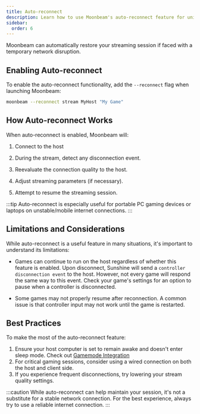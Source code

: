 ```yaml
---
title: Auto-reconnect 
description: Learn how to use Moonbeam's auto-reconnect feature for uninterrupted streaming sessions
sidebar:
  order: 6
---
```



Moonbeam can automatically restore your streaming session if faced with a temporary network disruption. 

## Enabling Auto-reconnect

To enable the auto-reconnect functionality, add the `--reconnect` flag when launching Moonbeam:

```bash
moonbeam --reconnect stream MyHost "My Game"
```

## How Auto-reconnect Works

When auto-reconnect is enabled, Moonbeam will:

<Steps>

1. Connect to the host

2. During the stream, detect any disconnection event.

3. Reevaluate the connection quality to the host.

4. Adjust streaming parameters (if necessary).

6. Attempt to resume the streaming session.

</Steps>

:::tip
Auto-reconnect is especially useful for portable PC gaming devices or laptops on unstable/mobile internet connections.
:::

## Limitations and Considerations

While auto-reconnect is a useful feature in many situations, it's important to understand its limitations:

- <Badge text="Game Behavior" variant="note" /> Games can continue to run on the host regardless of whether this feature is enabled. Upon disconnect, Sunshine will send a `controller disconnection event` to the host. However, not every game will respond the same way to this event. Check your game's settings for an option to pause when a controller is disconnected.

- <Badge text="Resumption Issues" variant="caution" /> Some games may not properly resume after reconnection. A common issue is that controller input may not work until the game is restarted.

## Best Practices

To make the most of the auto-reconnect feature:

1. Ensure your host computer is set to remain awake and doesn't enter sleep mode. Check out [Gamemode Integration](/advanced-usage/integrating-moonbeam/#gamemode-integration)
2. For critical gaming sessions, consider using a wired connection on both the host and client side.
3. If you experience frequent disconnections, try lowering your stream quality settings.

:::caution
While auto-reconnect can help maintain your session, it's not a substitute for a stable network connection. For the best experience, always try to use a reliable internet connection.
:::
